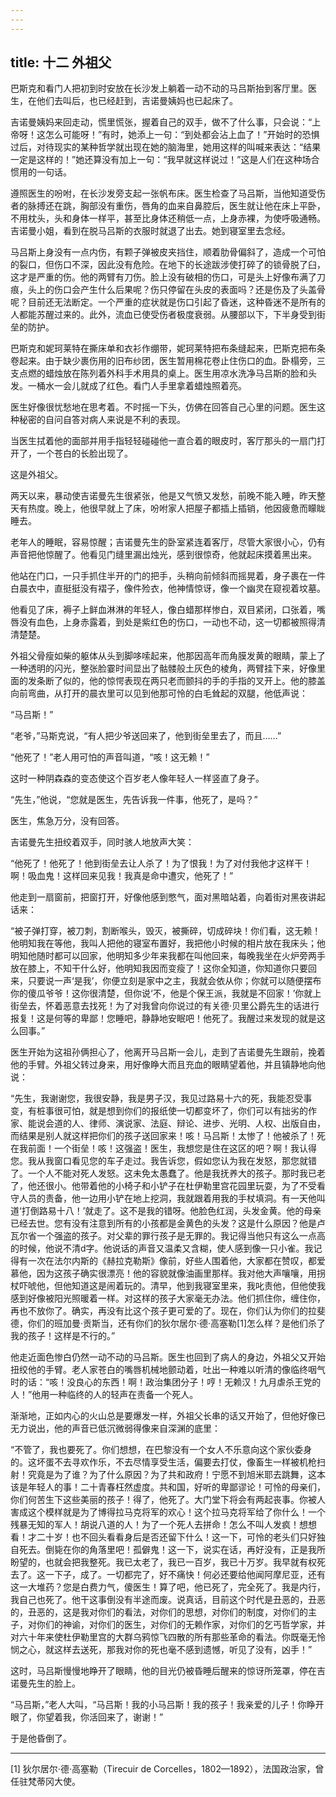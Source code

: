 ```yaml
---
---
---
```

title: 十二 外祖父
---




巴斯克和看门人把初到时安放在长沙发上躺着一动不动的马吕斯抬到客厅里。医生，在他们去叫后，也已经赶到，吉诺曼姨妈也已起床了。

吉诺曼姨妈来回走动，慌里慌张，握着自己的双手，做不了什么事，只会说：“上帝呀！这怎么可能呀！”有时，她添上一句：“到处都会沾上血了！”开始时的恐惧过后，对待现实的某种哲学就出现在她的脑海里，她用这样的叫喊来表达：“结果一定是这样的！”她还算没有加上一句：“我早就这样说过！”这是人们在这种场合惯用的一句话。

遵照医生的吩咐，在长沙发旁支起一张帆布床。医生检查了马吕斯，当他知道受伤者的脉搏还在跳，胸部没有重伤，唇角的血来自鼻腔后，医生就让他在床上平卧，不用枕头，头和身体一样平，甚至比身体还稍低一点，上身赤裸，为使呼吸通畅。吉诺曼小姐，看到在脱马吕斯的衣服时就退了出去。她到寝室里去念经。

马吕斯上身没有一点内伤，有颗子弹被皮夹挡住，顺着肋骨偏斜了，造成一个可怕的裂口，但伤口不深，因此没有危险。在地下的长途跋涉使打碎了的锁骨脱了臼，这才是严重的伤。他的两臂有刀伤。脸上没有破相的伤口，可是头上好像布满了刀痕，头上的伤口会产生什么后果呢？伤只停留在头皮的表面吗？还是伤及了头盖骨呢？目前还无法断定。一个严重的症状就是伤口引起了昏迷，这种昏迷不是所有的人都能苏醒过来的。此外，流血已使受伤者极度衰弱。从腰部以下，下半身受到街垒的防护。

巴斯克和妮珂莱特在撕床单和衣衫作绷带，妮珂莱特把布条缝起来，巴斯克把布条卷起来。由于缺少裹伤用的旧布纱团，医生暂用棉花卷止住伤口的血。卧榻旁，三支点燃的蜡烛放在陈列着外科手术用具的桌上。医生用凉水洗净马吕斯的脸和头发。一桶水一会儿就成了红色。看门人手里拿着蜡烛照着亮。

医生好像很忧愁地在思考着。不时摇一下头，仿佛在回答自己心里的问题。医生这种秘密的自问自答对病人来说是不利的表现。

当医生拭着他的面部并用手指轻轻碰碰他一直合着的眼皮时，客厅那头的一扇门打开了，一个苍白的长脸出现了。

这是外祖父。

两天以来，暴动使吉诺曼先生很紧张，他是又气愤又发愁，前晚不能入睡，昨天整天有热度。晚上，他很早就上了床，吩咐家人把屋子都插上插销，他因疲惫而矇眬睡去。

老年人的睡眠，容易惊醒；吉诺曼先生的卧室紧连着客厅，尽管大家很小心，仍有声音把他惊醒了。他看见门缝里漏出烛光，感到很惊奇，他就起床摸着黑出来。

他站在门口，一只手抓住半开的门的把手，头稍向前倾斜而摇晃着，身子裹在一件白晨衣中，直挺挺没有褶子，像件殓衣，他神情惊讶，像一个幽灵在窥视着坟墓。

他看见了床，褥子上鲜血淋淋的年轻人，像白蜡那样惨白，双目紧闭，口张着，嘴唇没有血色，上身赤露着，到处是紫红色的伤口，一动也不动，这一切都被照得清清楚楚。

外祖父骨瘦如柴的躯体从头到脚哆嗦起来，他那因高年而角膜发黄的眼睛，蒙上了一种透明的闪光，整张脸霎时间显出了骷髅般土灰色的棱角，两臂挂下来，好像里面的发条断了似的，他的惊愕表现在两只老而颤抖的手的手指的叉开上。他的膝盖向前弯曲，从打开的晨衣里可以见到他那可怜的白毛耸起的双腿，他低声说：

“马吕斯！”

“老爷，”马斯克说，“有人把少爷送回来了，他到街垒里去了，而且……”

“他死了！”老人用可怕的声音叫道，“咳！这无赖！”

这时一种阴森森的变态使这个百岁老人像年轻人一样竖直了身子。

“先生，”他说，“您就是医生，先告诉我一件事，他死了，是吗？”

医生，焦急万分，没有回答。

吉诺曼先生扭绞着双手，同时骇人地放声大笑：

“他死了！他死了！他到街垒去让人杀了！为了恨我！为了对付我他才这样干！啊！吸血鬼！这样回来见我！我真是命中遭灾，他死了！”

他走到一扇窗前，把窗打开，好像他感到憋气，面对黑暗站着，向着街对黑夜讲起话来：

“被子弹打穿，被刀刺，割断喉头，毁灭，被撕碎，切成碎块！你们看，这无赖！他明知我在等他，我叫人把他的寝室布置好，我把他小时候的相片放在我床头；他明知他随时都可以回家，他明知多少年来我都在叫他回来，每晚我坐在火炉旁两手放在膝上，不知干什么好，他明知我因而变瘦了！这你全知道，你知道你只要回来，只要说一声‘是我’，你便立刻是家中之主，我就会依从你；你就可以随便摆布你的傻瓜爷爷！这你很清楚，但你说‘不，他是个保王派，我就是不回家！’你就上街垒去，怀着恶意去找死！为了对我曾向你说过的有关德·贝里公爵先生的话进行报复！这是何等的卑鄙！您睡吧，静静地安眠吧！他死了。我醒过来发现的就是这么回事。”

医生开始为这祖孙俩担心了，他离开马吕斯一会儿，走到了吉诺曼先生跟前，挽着他的手臂。外祖父转过身来，用好像睁大而且充血的眼睛望着他，并且镇静地向他说：

“先生，我谢谢您，我很安静，我是男子汉，我见过路易十六的死，我能忍受事变，有桩事很可怕，就是想到你们的报纸使一切都变坏了，你们可以有拙劣的作家、能说会道的人、律师、演说家、法庭、辩论、进步、光明、人权、出版自由，而结果是别人就这样把你们的孩子送回家来！咳！马吕斯！太惨了！他被杀了！死在我前面！一个街垒！咳！这强盗！医生，我想您是住在这区的吧？啊！我认得您。我从我窗口看见您的车子走过。我告诉您，假如您认为我在发怒，那您就错了。一个人不能对死人发怒。这未免太愚蠢了。他是我抚养大的孩子。那时我已老了，他还很小。他带着他的小椅子和小铲子在杜伊勒里宫花园里玩耍，为了不受看守人员的责备，他一边用小铲在地上挖洞，我就跟着用我的手杖填洞。有一天他叫道‘打倒路易十八！’就走了。这不是我的错呀。他脸色红润，头发金黄。他的母亲已经去世。您有没有注意到所有的小孩都是金黄色的头发？这是什么原因？他是卢瓦尔省一个强盗的孩子。对父辈的罪行孩子是无罪的。我记得当他只有这么一点高的时候，他说不清d字。他说话的声音又温柔又含糊，使人感到像一只小雀。我记得有一次在法尔内斯的《赫拉克勒斯》像前，好些人围着他，大家都在赞叹，都爱慕他，因为这孩子确实很漂亮！他的容貌就像油画里那样。我对他大声嚷嚷，用拐杖吓唬他，但他知道这是闹着玩的。清早，他到我寝室里来，我叱责他，但他使我感到好像被阳光照暖着一样。对这样的孩子大家毫无办法。他们抓住你，缠住你，再也不放你了。确实，再没有比这个孩子更可爱的了。现在，你们认为你们的拉斐德，你们的班加曼·贡斯当，还有你们的狄尔居尔·德·高塞勒[1]怎么样？是他们杀了我的孩子！这样是不行的。”

他走近面色惨白仍然一动不动的马吕斯。医生也回到了病人的身边，外祖父又开始扭绞他的手臂。老人家苍白的嘴唇机械地颤动着，吐出一种难以听清的像临终咽气时的话：“咳！没良心的东西！啊！政治集团分子！哼！无赖汉！九月虐杀王党的人！”他用一种临终的人的轻声在责备一个死人。

渐渐地，正如内心的火山总是要爆发一样，外祖父长串的话又开始了，但他好像已无力说出，他的声音已低沉微弱得像来自深渊的底里：

“不管了，我也要死了。你们想想，在巴黎没有一个女人不乐意向这个家伙委身的。这坏蛋不去寻欢作乐，不去尽情享受生活，偏要去打仗，像畜生一样被机枪扫射！究竟是为了谁？为了什么原因？为了共和政府！宁愿不到旭米耶去跳舞，这本该是年轻人的事！二十青春枉然虚度。共和国，好听的卑鄙谬论！可怜的母亲们，你们何苦生下这些美丽的孩子！得了，他死了。大门堂下将会有两起丧事。你被人害成这个模样就是为了博得拉马克将军的欢心！这个拉马克将军给了你什么！一个残暴无知的军人！胡说八道的人！为了一个死人去拼命！怎么不叫人发疯！想想看！才二十岁！也不回头看看身后是否还留下什么！这一下，可怜的老头们只好独自死去。倒毙在你的角落里吧！孤僻鬼！这一下，说实在话，再好没有，正是我所盼望的，也就会把我整死。我已太老了，我已一百岁，我已十万岁。我早就有权死去了。这一下子，成了。一切都完了，好不痛快！何必还要给他闻阿摩尼亚，还有这一大堆药？您是白费力气，傻医生！算了吧，他已死了，完全死了。我是内行，我自己也死了。他干这事倒没有半途而废。说真话，目前这个时代是丑恶的，丑恶的，丑恶的，这是我对你们的看法，对你们的思想，对你们的制度，对你们的主子，对你们的神谕，对你们的医生，对你们的无赖作家，对你们的乞丐哲学家，并对六十年来使杜伊勒里宫的大群乌鸦惊飞四散的所有那些革命的看法。你既毫无怜悯之心，就这样去送死，那我对你的死也毫不感到遗憾，听见了没有，凶手！”

这时，马吕斯慢慢地睁开了眼睛，他的目光仍被昏睡后醒来的惊讶所笼罩，停在吉诺曼先生的脸上。

“马吕斯，”老人大叫，“马吕斯！我的小马吕斯！我的孩子！我亲爱的儿子！你睁开眼了，你望着我，你活回来了，谢谢！”

于是他昏倒了。



* * *



[1] 狄尔居尔·德·高塞勒（Tirecuir de Corcelles，1802—1892），法国政治家，曾任驻梵蒂冈大使。